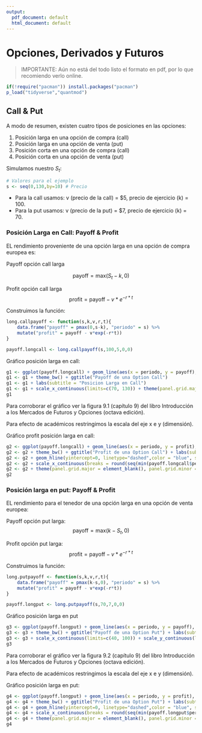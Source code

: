 ---
output:
  pdf_document: default
  html_document: default
---

# Opciones, Derivados y Futuros {#options}

> IMPORTANTE: Aún no está del todo listo el formato en pdf, por lo que recomiendo verlo online.

```{r,echo = TRUE, results='hide', message= "FALSE", warning="FALSE"}
if(!require("pacman")) install.packages("pacman")
p_load("tidyverse","quantmod")
```


## Call & Put

A modo de resumen, existen cuatro tipos de posiciones en las opciones:

1. Posición larga en una opción de compra (call)
2. Posición larga en una opción de venta (put)
3. Posición corta en una opción de compra (call)
4. Posición corta en una opción de venta (put)

Simulamos nuestro $S_t$:

```{r,echo=TRUE}
# Valores para el ejemplo
s <- seq(0,130,by=10) # Precio 
```

- Para la call usamos: v (precio de la call) = $5, precio de ejercicio (k) = 100.
- Para la put usamos: v (precio de la put) = $7, precio de ejercicio (k) = 70. 

### Posición Larga en Call: Payoff & Profit

EL rendimiento proveniente de una opción larga en una opción de compra europea es:

Payoff opción call larga
 
$$
\text{payoff} = \text{max}(S_t - k,0)
$$

Profit opción call larga
$$
\text{profit} = \text{payoff} - v*e^{-r*t}
$$

Construimos la función:

```{r,echo = TRUE,eval=TRUE}
long.callpayoff <- function(s,k,v,r,t){
    data.frame("payoff" = pmax(0,s-k), "periodo" = s) %>% 
    mutate("profit" = payoff - v*exp(-r*t))
}
```

```{r,echo = TRUE}
payoff.longcall <- long.callpayoff(s,100,5,0,0)
```

Gráfico posición larga en call: 

```{r,fig.width=4,fig.height=2.75,fig.align='center',warning=FALSE}
g1 <- ggplot(payoff.longcall) + geom_line(aes(x = periodo, y = payoff), colour="red", size=1.5) + xlab("Tiempo de Expiracion") + ylab("Payoff")
g1 <- g1 + theme_bw() + ggtitle("Payoff de una Option Call")
g1 <- g1 + labs(subtitle = "Posicion Larga en Call")
g1 <- g1 + scale_x_continuous(limits=c(70, 130)) + theme(panel.grid.major = element_blank(), panel.grid.minor =                 element_blank())
g1
```

Para corroborar el gráfico ver la figura 9.1 (capítulo 9) del libro Introducción a los Mercados de Futuros y Opciones (octava edición).

Para efecto de académicos restringimos la escala del eje x e y (dimensión).


Gráfico profit posición larga en call:

```{r,fig.width=4,fig.height=2.75,fig.align='center',warning=FALSE}
g2 <- ggplot(payoff.longcall) + geom_line(aes(x = periodo, y = profit), colour="red", size=1.5) + xlab("Tiempo de Expiracion") + ylab("Profit")
g2 <- g2 + theme_bw() + ggtitle("Profit de una Option Call") + labs(subtitle = "Posicion Larga en Call") 
g2 <- g2 + geom_hline(yintercept=0, linetype="dashed",color = "blue", size=1.5)
g2 <- g2 + scale_x_continuous(breaks = round(seq(min(payoff.longcall$periodo), max(payoff.longcall$periodo), by =                   10),1),limits=c(70, 130)) + scale_y_continuous(breaks = round(seq(min(payoff.longcall$profit),                           max(payoff.longcall$profit), by = 10),1),limits = c(limits=c(-5, 30))) 
g2 <- g2 + theme(panel.grid.major = element_blank(), panel.grid.minor = element_blank())
g2
```

### Posición larga en put: Payoff & Profit

EL rendimiento para el tenedor de una opción larga en una opción de venta europea:

Payoff opción put larga:
$$
\text{payoff} = \text{max}(k - S_t,0)
$$


Profit opción put larga:
$$
\text{profit} = \text{payoff} - v*e^{-r*t}
$$


Construimos la función:

```{r,echo=TRUE,eval=TRUE}
long.putpayoff <- function(s,k,v,r,t){
    data.frame("payoff" = pmax(k-s,0), "periodo" = s) %>% 
    mutate("profit" = payoff - v*exp(-r*t))
}
```

```{r,echo=TRUE,eval=TRUE}
payoff.longput <- long.putpayoff(s,70,7,0,0)
```

Gráfico posición larga en put

```{r,fig.width=4,fig.height=2.75,fig.align='center',warning=FALSE}
g3 <- ggplot(payoff.longput) + geom_line(aes(x = periodo, y = payoff), colour="red", size=1.5) + xlab("Tiempo de Expiracion") + ylab("Payoff")
g3 <- g3 + theme_bw() + ggtitle("Payoff de una Option Put") + labs(subtitle = "Posicion Larga en Put")
g3 <- g3 + scale_x_continuous(limits=c(40, 100)) + scale_y_continuous(limits=c(0, 30))  + theme(panel.grid.major =                  element_blank(), panel.grid.minor = element_blank())
g3
```

Para corroborar el gráfico ver la figura 9.2 (capítulo 9) del libro Introducción a los Mercados de Futuros y Opciones (octava edición).

Para efecto de académicos restringimos la escala del eje x e y (dimensión).

Gráfico posición larga en put:

```{r,fig.width=4,fig.height=2.75,fig.align='center',warning=FALSE}
g4 <- ggplot(payoff.longput) + geom_line(aes(x = periodo, y = profit), colour="red", size=1.5) + xlab("Tiempo de Expiracion") + ylab("Profit")
g4 <- g4 + theme_bw() + ggtitle("Profit de una Option Put") + labs(subtitle = "Posicion Larga en Put") 
g4 <- g4 + geom_hline(yintercept=0, linetype="dashed",color = "blue", size=1.5)
g4 <- g4 + scale_x_continuous(breaks = round(seq(min(payoff.longput$periodo), max(payoff.longput$periodo), by =                     10),1),limits=c(40, 100)) + scale_y_continuous(breaks = round(seq(min(payoff.longput$profit),                            max(payoff.longput$profit), by = 10),1),limits = c(limits=c(-7, 30))) 
g4 <- g4 + theme(panel.grid.major = element_blank(), panel.grid.minor = element_blank())
g4
```